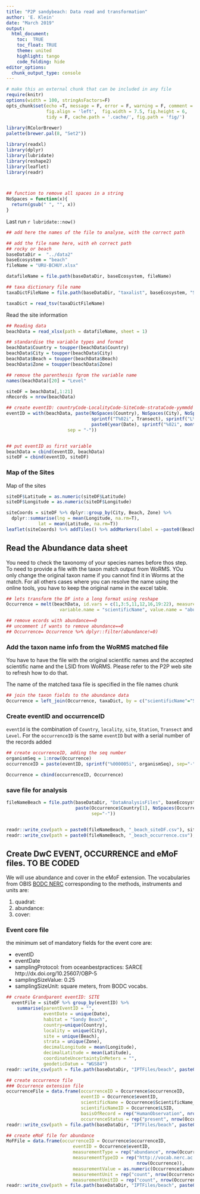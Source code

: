 ```yaml
---
title: "P2P sandybeach: Data read and transformation"
author: 'E. Klein'
date: "March 2019"
output: 
  html_document:
    toc:  TRUE
    toc_float: TRUE
    theme: united
    highlight: tango
    code_folding: hide
editor_options: 
  chunk_output_type: console
---
```



```r
# make this an external chunk that can be included in any file
require(knitr)
options(width = 100, stringAsFactors=F)
opts_chunk$set(echo =T, message = F, error = F, warning = F, comment = NA,  
               fig.align = 'left',  fig.width = 7.5, fig.height = 6,
               tidy = F, cache.path = '.cache/', fig.path = 'fig/')
               
library(RColorBrewer)
palette(brewer.pal(8, "Set2"))

library(readxl)
library(dplyr)
library(lubridate)
library(reshape2)
library(leaflet)
library(readr)



## function to remove all spaces in a string
NoSpaces = function(x){
  return(gsub(" ", "", x))
}
```

Last run `r lubridate::now()`


```r

## add here the names of the file to analyse, with the correct path

## add the file name here, with eh correct path
## rocky or beach
baseDataDir =  "../data2"
baseEcosystem = "beach"
fileName = "URU-BCHUY.xlsx"

datafileName = file.path(baseDataDir, baseEcosystem, fileName)

## taxa dictionary file name
taxaDictFileName = file.path(baseDataDir, "taxalist", baseEcosystem, "SB-taxonlistALL_2.csv")

taxaDict = read_tsv(taxaDictFileName)

```

Read the site information

```r

## Reading data 
beachData = read_xlsx(path = datafileName, sheet = 1)

## standardise the variable types and format
beachData$Country = toupper(beachData$Country)
beachData$City = toupper(beachData$City)
beachData$Beach = toupper(beachData$Beach)
beachData$Zone = toupper(beachData$Zone)

## remove the parenthesis fgrom the variable name
names(beachData)[20] = "Level"

siteDF = beachData[,1:21]
nRecords = nrow(beachData)

## create eventID: countryCode-LocalityCode-SiteCode-strataCode-yymmdd
eventID = with(beachData, paste(NoSpaces(Country), NoSpaces(City), NoSpaces(Beach), Station, 
                                sprintf("T%02i", Transect), sprintf("L%02i",Level), Zone,
                                paste0(year(Date), sprintf("%02i", month(Date)), sprintf("%02i", day(Date))), 
                       sep = "-"))


## put eventID as first variable
beachData = cbind(eventID, beachData)
siteDF = cbind(eventID, siteDF)
```

### Map of the Sites


Map of the sites

```r
siteDF$Latitude = as.numeric(siteDF$Latitude)
siteDF$Longitude = as.numeric(siteDF$Longitude)

siteCoords = siteDF %>% dplyr::group_by(City, Beach, Zone) %>% 
  dplyr::summarise(lng = mean(Longitude, na.rm=T), 
            lat = mean(Latitude, na.rm=T))
leaflet(siteCoords) %>% addTiles() %>% addMarkers(label = ~paste0(Beach, "-", Zone))

```




## Read the Abundance data sheet

You need to check the taxonomy of your species names before thos step. To need to provide a file with the taxon match output from WoRMS. YOu only change the original taxon name if you cannot find it in Worms at the match. For all others cases where you can resolve the name using the online tools, you have to keep the original name in the excel table.

```r

## lets transform the DF into a long format using reshape
Occurrence = melt(beachData, id.vars = c(1,3:5,11,12,16,19:22), measure.vars = 23:ncol(beachData), 
                    variable.name = "scientificName", value.name = "abundance", na.rm = T)

## remove ecords with abundance==0
## uncomment if wants to remove abundance==0
## Occurrence= Occurrence %>% dplyr::filter(abundance!=0)

```


### Add the taxon name info from the WoRMS matched file

You have to have the file with the original scientific names and the accepted scientific name and the LSID from WoRMS. Please refer to the P2P web site to refresh how to do that.

The name of the matched taxa file is specified in the file names chunk

```r

## join the taxon fields to the abundance data
Occurrence = left_join(Occurrence, taxaDict, by = c("scientificName"="ScientificName"))

```

### Create eventID and occurrenceID

`eventId` is the combination of `Country`, `locality`, `site`, `Station`, `Transect` and `Level`.
For the `occurrenceID` is the same `eventID` but with a serial number of the records added

```r


## create occurrenceID, adding the seq number
organismSeq = 1:nrow(Occurrence)
occurrenceID = paste(eventID, sprintf("%000005i", organismSeq), sep="-")

Occurrence = cbind(occurrenceID, Occurrence)


```

### save file for analysis

```r
fileNameBeach = file.path(baseDataDir, "DataAnalysisFiles", baseEcosystem, 
                          paste(Occurrence$Country[1], NoSpaces(Occurrence$City[1]), NoSpaces(Occurrence$Beach[1]),
                                sep="-"))


readr::write_csv(path = paste0(fileNameBeach, "_beach_siteDF.csv"), siteDF)
readr::write_csv(path = paste0(fileNameBeach, "_beach_occurrence.csv"), Occurrence)

```


## Create DwC EVENT, OCCURRENCE and eMoF files. TO BE CODED

We will use abundance and cover in the eMoF extension. The vocabularies from OBIS [BODC NERC](http://vocab.nerc.ac.uk/collection/Q01/current/) corresponding to the methods, instruments and units are:

1. quadrat: 
2. abundance:
3. cover:

### Event core file

the minimum set of mandatory fields for the event core are:

- eventID	
- eventDate	
- samplingProtocol: from oceanbestpractices: SARCE http://dx.doi.org/10.25607/OBP-5
- samplingSizeValue: 0.25 
- samplingSizeUnit: square meters, from BODC vocabs.

```r
## create Grandparent eventID: SITE
  eventFile = siteDF %>% group_by(eventID) %>% 
    summarise(parentEventID = "", 
              eventDate = unique(Date),
              habitat = "Sandy Beach",
              country=unique(Country),
              locality = unique(City),
              site = unique(Beach),
              strata = unique(Zone),
              decimalLongitude = mean(Longitude),
              decimalLatitude = mean(Latitude),
              coordinateUncertaintyInMeters = "",
              geodeticDatum = "WGS84")
readr::write_csv(path = file.path(baseDataDir, "IPTFiles/beach", paste0(siteDF$Country[1], "-", siteDF$City[1], "-" , siteDF$Beach[1],"_ipt_event.csv")), eventFile)

```


```r
## create occurrence file
### Occurrence extension file
occurrenceFile = data.frame(occurrenceID = Occurrence$occurrenceID, 
                            eventID = Occurrence$eventID,
                            scientificName = Occurrence$ScientificName_accepted,
                            scientificNameID = Occurrence$LSID,
                            basisOfRecord = rep("HumanObservation", nrow(Occurrence)),
                            occurrenceStatus = rep("present", nrow(Occurrence)))
readr::write_csv(path = file.path(baseDataDir, "IPTFiles/beach", paste0(siteDF$Country[1], "-", siteDF$City[1],"-" , siteDF$Beach[1], "_ipt_occurrence.csv")), occurrenceFile)

```


```r
## create eMoF file for abundance
MoFFile = data.frame(occurrenceID = Occurrence$occurrenceID, 
                         eventID = Occurrence$eventID,
                         measurementType = rep("abundance", nrow(Occurrence)),
                         measurementTypeID = rep("http://vocab.nerc.ac.uk/collection/P06/current/UMSQ/1/",
                                                 nrow(Occurrence)),
                         measurementValue = as.numeric(Occurrence$abundance), 
                         measurementUnit = rep("count", nrow(Occurrence)),
                         measurementUnitID = rep("count", nrow(Occurrence))) ## needs to be checked
readr::write_csv(path = file.path(baseDataDir, "IPTFiles/beach", paste0(siteDF$Country[1], "-", siteDF$City[1],"-" , siteDF$Beach[1], "_ipt_MoF.csv")), MoFFile)

```

